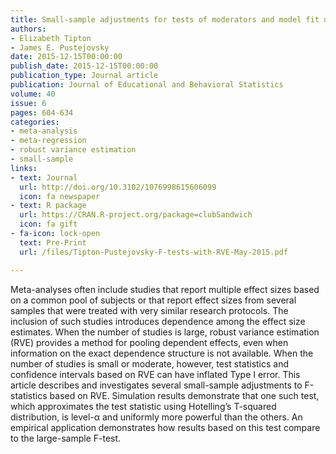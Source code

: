 ```yaml
---
title: Small-sample adjustments for tests of moderators and model fit using robust variance estimation in meta-regression
authors:
- Elizabeth Tipton
- James E. Pustejovsky
date: 2015-12-15T00:00:00
publish_date: 2015-12-15T00:00:00
publication_type: Journal article
publication: Journal of Educational and Behavioral Statistics 
volume: 40
issue: 6
pages: 604-634
categories:
- meta-analysis
- meta-regression
- robust variance estimation
- small-sample
links:
- text: Journal
  url: http://doi.org/10.3102/1076998615606099
  icon: fa newspaper
- text: R package
  url: https://CRAN.R-project.org/package=clubSandwich
  icon: fa gift
- fa-icon: lock-open
  text: Pre-Print
  url: /files/Tipton-Pustejovsky-F-tests-with-RVE-May-2015.pdf

---
```



Meta-analyses often include studies that report multiple effect sizes based on a common pool of subjects or that report effect sizes from several samples that were treated with very similar research protocols. The inclusion of such studies introduces dependence among the effect size estimates. When the number of studies is large, robust variance estimation (RVE) provides a method for pooling dependent effects, even when information on the exact dependence structure is not available. When the number of studies is small or moderate, however, test statistics and confidence intervals based on RVE can have inflated Type I error. This article describes and investigates several small-sample adjustments to F-statistics based on RVE. Simulation results demonstrate that one such test, which approximates the test statistic using Hotelling’s T-squared distribution, is level-α and uniformly more powerful than the others. An empirical application demonstrates how results based on this test compare to the large-sample F-test.

